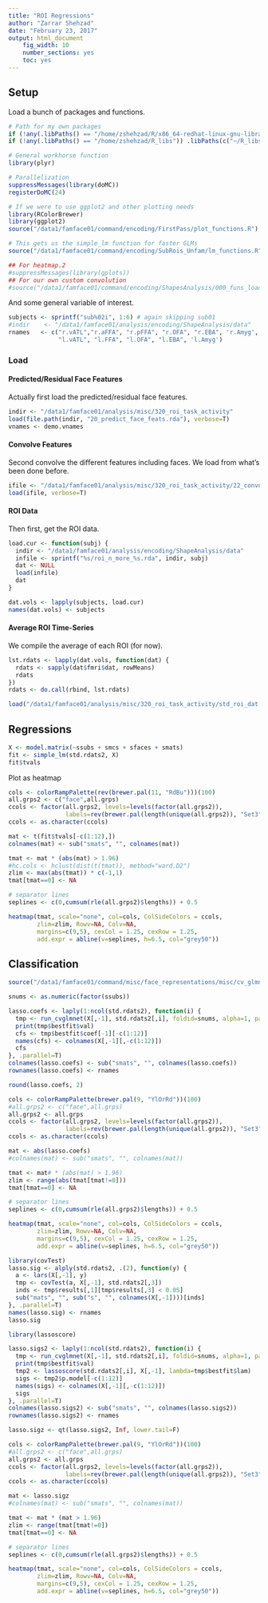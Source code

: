 ```yaml
---
title: "ROI Regressions"
author: "Zarrar Shehzad"
date: "February 23, 2017"
output: html_document
    fig_width: 10
    number_sections: yes
    toc: yes
---
```


## Setup

Load a bunch of packages and functions.

```r
# Path for my own packages
if (!any(.libPaths() == "/home/zshehzad/R/x86_64-redhat-linux-gnu-library/3.2")) .libPaths(c("/home/zshehzad/R/x86_64-redhat-linux-gnu-library/3.2", .libPaths()))
if (!any(.libPaths() == "/home/zshehzad/R_libs")) .libPaths(c("~/R_libs", .libPaths()))

# General workhorse function
library(plyr)

# Parallelization
suppressMessages(library(doMC))
registerDoMC(24)

# If we were to use ggplot2 and other plotting needs
library(RColorBrewer)
library(ggplot2)
source("/data1/famface01/command/encoding/FirstPass/plot_functions.R")

# This gets us the simple_lm function for faster GLMs
source("/data1/famface01/command/encoding/SubRois_Unfam/lm_functions.R")

## For heatmap.2
#suppressMessages(library(gplots))
## For our own custom convolution
#source("/data1/famface01/command/encoding/ShapesAnalysis/000_funs_load_convolve.R")
```

And some general variable of interest.

```r
subjects <- sprintf("sub%02i", 1:6) # again skipping sub01
#indir    <- "/data1/famface01/analysis/encoding/ShapeAnalysis/data"
rnames   <- c("r.vATL","r.aFFA", "r.pFFA", "r.OFA", "r.EBA", 'r.Amyg', 
              "l.vATL", "l.FFA", "l.OFA", "l.EBA", 'l.Amyg')
```


### Load

#### Predicted/Residual Face Features

Actually first load the predicted/residual face features.

```r
indir <- "/data1/famface01/analysis/misc/320_roi_task_activity"
load(file.path(indir, "20_predict_face_feats.rda"), verbose=T)
vnames <- demo.vnames
```

#### Convolve Features

Second convolve the different features including faces. We load from what's been done before.

```r
ifile <- "/data1/famface01/analysis/misc/320_roi_task_activity/22_convolve_facefeats.rda"
load(ifile, verbose=T)
```

#### ROI Data

Then first, get the ROI data.

```r
load.cur <- function(subj) {
  indir <- "/data1/famface01/analysis/encoding/ShapeAnalysis/data"
  infile <- sprintf("%s/roi_n_more_%s.rda", indir, subj)
  dat <- NULL
  load(infile)
  dat
}

dat.vols <- lapply(subjects, load.cur)
names(dat.vols) <- subjects
```

#### Average ROI Time-Series

We compile the average of each ROI (for now).

```r
lst.rdats <- lapply(dat.vols, function(dat) {
  rdats <- sapply(dat$fmri$dat, rowMeans)
  rdats
})
rdats <- do.call(rbind, lst.rdats)

load("/data1/famface01/analysis/misc/320_roi_task_activity/std_roi_dat.rda", verbose=T)
```


## Regressions

```r
X <- model.matrix(~ssubs + smcs + sfaces + smats)
fit <- simple_lm(std.rdats2, X)
fit$tvals
```

Plot as heatmap

```r
cols <- colorRampPalette(rev(brewer.pal(11, "RdBu")))(100)
all.grps2 <- c("face",all.grps)
ccols <- factor(all.grps2, levels=levels(factor(all.grps2)), 
                labels=rev(brewer.pal(length(unique(all.grps2)), "Set3")))
ccols <- as.character(ccols)

mat <- t(fit$tvals[-c(1:12),])
colnames(mat) <- sub("smats", "", colnames(mat))

tmat <- mat * (abs(mat) > 1.96)
#hc.cols <- hclust(dist(t(tmat)), method="ward.D2")
zlim <- max(abs(tmat)) * c(-1,1)
tmat[tmat==0] <- NA

# separator lines
seplines <- c(0,cumsum(rle(all.grps2)$lengths)) + 0.5

heatmap(tmat, scale="none", col=cols, ColSideColors = ccols, 
        zlim=zlim, Rowv=NA, Colv=NA, 
        margins=c(9,5), cexCol = 1.25, cexRow = 1.25, 
        add.expr = abline(v=seplines, h=6.5, col="grey50"))
```


## Classification

```r
source("/data1/famface01/command/misc/face_representations/misc/cv_glmnet.R")

snums <- as.numeric(factor(ssubs))

lasso.coefs <- laply(1:ncol(std.rdats2), function(i) {
  tmp <- run_cvglmnet(X[,-1], std.rdats2[,i], foldid=snums, alpha=1, parallel=F)
  print(tmp$bestfit$val)
  cfs <- tmp$bestfit$coef[-1][-c(1:12)]
  names(cfs) <- colnames(X[,-1][,-c(1:12)])
  cfs
}, .parallel=T)
colnames(lasso.coefs) <- sub("smats", "", colnames(lasso.coefs))
rownames(lasso.coefs) <- rnames

round(lasso.coefs, 2)
```

```r
cols <- colorRampPalette(brewer.pal(9, "YlOrRd"))(100)
#all.grps2 <- c("face",all.grps)
all.grps2 <- all.grps
ccols <- factor(all.grps2, levels=levels(factor(all.grps2)), 
                labels=rev(brewer.pal(length(unique(all.grps2)), "Set3")))
ccols <- as.character(ccols)

mat <- abs(lasso.coefs)
#colnames(mat) <- sub("smats", "", colnames(mat))

tmat <- mat# * (abs(mat) > 1.96)
zlim <- range(abs(tmat[tmat!=0]))
tmat[tmat==0] <- NA

# separator lines
seplines <- c(0,cumsum(rle(all.grps2)$lengths)) + 0.5

heatmap(tmat, scale="none", col=cols, ColSideColors = ccols, 
        zlim=zlim, Rowv=NA, Colv=NA, 
        margins=c(9,5), cexCol = 1.25, cexRow = 1.25, 
        add.expr = abline(v=seplines, h=6.5, col="grey50"))
```

```r
library(covTest)
lasso.sig <- alply(std.rdats2, .(2), function(y) {
  a <- lars(X[,-1], y)
  tmp <- covTest(a, X[,-1], std.rdats2[,3])
  inds <- tmp$results[,1][tmp$results[,3] < 0.05]
  sub("mats", "", sub("s", "", colnames(X[,-1])))[inds]
}, .parallel=T)
names(lasso.sig) <- rnames
lasso.sig
```

```r
library(lassoscore)

lasso.sigs2 <- laply(1:ncol(std.rdats2), function(i) {
  tmp <- run_cvglmnet(X[,-1], std.rdats2[,i], foldid=snums, alpha=1, parallel=F)
  print(tmp$bestfit$val)
  tmp2 <- lassoscore(std.rdats2[,i], X[,-1], lambda=tmp$bestfit$lam)
  sigs <- tmp2$p.model[-c(1:12)]
  names(sigs) <- colnames(X[,-1][,-c(1:12)])
  sigs
}, .parallel=T)
colnames(lasso.sigs2) <- sub("smats", "", colnames(lasso.sigs2))
rownames(lasso.sigs2) <- rnames

lasso.sigz <- qt(lasso.sigs2, Inf, lower.tail=F)
```

```r
cols <- colorRampPalette(brewer.pal(9, "YlOrRd"))(100)
#all.grps2 <- c("face",all.grps)
all.grps2 <- all.grps
ccols <- factor(all.grps2, levels=levels(factor(all.grps2)), 
                labels=rev(brewer.pal(length(unique(all.grps2)), "Set3")))
ccols <- as.character(ccols)

mat <- lasso.sigz
#colnames(mat) <- sub("smats", "", colnames(mat))

tmat <- mat * (mat > 1.96)
zlim <- range(tmat[tmat!=0])
tmat[tmat==0] <- NA

# separator lines
seplines <- c(0,cumsum(rle(all.grps2)$lengths)) + 0.5

heatmap(tmat, scale="none", col=cols, ColSideColors = ccols, 
        zlim=zlim, Rowv=NA, Colv=NA, 
        margins=c(9,5), cexCol = 1.25, cexRow = 1.25, 
        add.expr = abline(v=seplines, h=6.5, col="grey50"))
```

